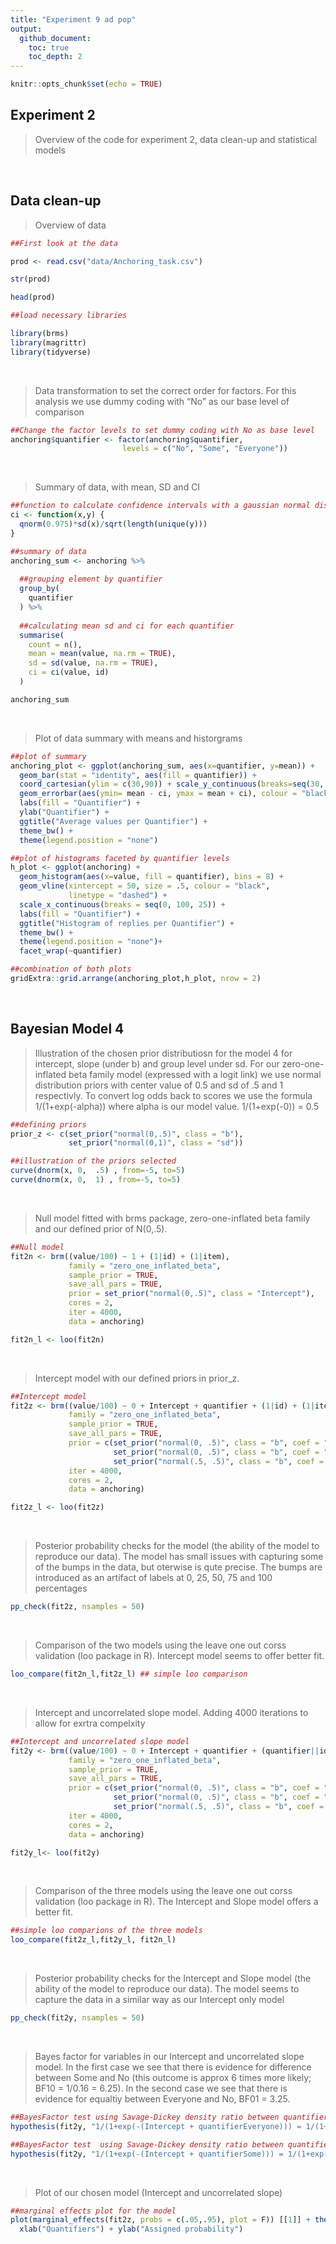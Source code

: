 ```yaml
---
title: "Experiment 9 ad pop"
output:
  github_document:
    toc: true
    toc_depth: 2
---
```


```r
knitr::opts_chunk$set(echo = TRUE)
```

## Experiment 2
>Overview of the code for experiment 2, data clean-up and statistical models 

<br>

## Data clean-up

>Overview of data

```r
##First look at the data

prod <- read.csv("data/Anchoring_task.csv")

str(prod)

head(prod)
```


```r
##load necessary libraries

library(brms)
library(magrittr)
library(tidyverse)

```

<br>

>Data transformation to set the correct order for factors. For this analysis we use dummy coding with "No" as our base level of comparison

```r
##Change the factor levels to set dummy coding with No as base level
anchoring$quantifier <- factor(anchoring$quantifier, 
                         levels = c("No", "Some", "Everyone"))
```

<br>

>Summary of data, with mean, SD and CI 

```r
##function to calculate confidence intervals with a gaussian normal distribution
ci <- function(x,y) {
  qnorm(0.975)*sd(x)/sqrt(length(unique(y)))
}

##summary of data
anchoring_sum <- anchoring %>%
  
  ##grouping element by quantifier
  group_by(
    quantifier
  ) %>%
  
  ##calculating mean sd and ci for each quantifier
  summarise(
    count = n(),
    mean = mean(value, na.rm = TRUE),
    sd = sd(value, na.rm = TRUE),
    ci = ci(value, id)
  )

anchoring_sum

```

<br>

>Plot of data summary with means and historgrams 

```r
##plot of summary
anchoring_plot <- ggplot(anchoring_sum, aes(x=quantifier, y=mean)) +
  geom_bar(stat = "identity", aes(fill = quantifier)) +
  coord_cartesian(ylim = c(30,90)) + scale_y_continuous(breaks=seq(30, 90, by = 10)) +
  geom_errorbar(aes(ymin= mean - ci, ymax = mean + ci), colour = "black", width = 0.2) +
  labs(fill = "Quantifier") +
  ylab("Quantifier") +
  ggtitle("Average values per Quantifier") +
  theme_bw() +
  theme(legend.position = "none")

##plot of histograms faceted by quantifier levels
h_plot <- ggplot(anchoring) +
  geom_histogram(aes(x=value, fill = quantifier), bins = 8) +
  geom_vline(xintercept = 50, size = .5, colour = "black",
             linetype = "dashed") +
  scale_x_continuous(breaks = seq(0, 100, 25)) +
  labs(fill = "Quantifier") +
  ggtitle("Histogram of replies per Quantifier") +
  theme_bw() +
  theme(legend.position = "none")+
  facet_wrap(~quantifier)

##combination of both plots
gridExtra::grid.arrange(anchoring_plot,h_plot, nrow = 2)

```

<br>

## Bayesian Model 4

>Illustration of the chosen prior distributiosn for the model 4 for intercept, slope (under b) and group level under sd. For our zero-one-inflated beta family model (expressed with a logit link) we use normal distribution priors with center value of 0.5 and sd of .5 and 1 respectivly. To convert log odds back to scores we use the formula 1/(1+exp(-alpha)) where alpha is our model value. 1/(1+exp(-0)) = 0.5

```r
##defining priors
prior_z <- c(set_prior("normal(0,.5)", class = "b"),
             set_prior("normal(0,1)", class = "sd"))

##illustration of the priors selected
curve(dnorm(x, 0,  .5) , from=-5, to=5)
curve(dnorm(x, 0,  1) , from=-5, to=5)

```

<br>

>Null model fitted with brms package, zero-one-inflated beta family and our defined prior of N(0,.5).

```r
##Null model 
fit2n <- brm((value/100) ~ 1 + (1|id) + (1|item), 
             family = "zero_one_inflated_beta",
             sample_prior = TRUE,
             save_all_pars = TRUE,
             prior = set_prior("normal(0,.5)", class = "Intercept"),
             cores = 2,
             iter = 4000,
             data = anchoring)

fit2n_l <- loo(fit2n)
```

<br>

>Intercept model with our defined priors in prior_z.

```r
##Intercept model
fit2z <- brm((value/100) ~ 0 + Intercept + quantifier + (1|id) + (1|item), 
             family = "zero_one_inflated_beta",
             sample_prior = TRUE,
             save_all_pars = TRUE,
             prior = c(set_prior("normal(0, .5)", class = "b", coef = "quantifierEveryone"),
                       set_prior("normal(0, .5)", class = "b", coef = "quantifierSome"),
                       set_prior("normal(.5, .5)", class = "b", coef = "Intercept")),
             iter = 4000,
             cores = 2,
             data = anchoring)

fit2z_l <- loo(fit2z)
```

<br>

>Posterior probability checks for the model (the ability of the model to reproduce our data). The model has small issues with capturing some of the bumps in the data, but oterwise is qute precise. The bumps are introduced as an artifact of labels at 0, 25, 50, 75 and 100 percentages

```r
pp_check(fit2z, nsamples = 50)
```

<br>

>Comparison of the two models using the leave one out corss validation (loo package in R). Intercept model seems to offer better fit.

```r
loo_compare(fit2n_l,fit2z_l) ## simple loo comparison
```

<br>

>Intercept and uncorrelated slope model. Adding 4000 iterations to allow for exrtra compelxity

```r
##Intercept and uncorrelated slope model
fit2y <- brm((value/100) ~ 0 + Intercept + quantifier + (quantifier||id) + (quantifier||item), 
             family = "zero_one_inflated_beta",
             sample_prior = TRUE,
             save_all_pars = TRUE,
             prior = c(set_prior("normal(0, .5)", class = "b", coef = "quantifierEveryone"),
                       set_prior("normal(0, .5)", class = "b", coef = "quantifierSome"),
                       set_prior("normal(.5, .5)", class = "b", coef = "Intercept")),
             iter = 4000,
             cores = 2,
             data = anchoring)

fit2y_l<- loo(fit2y)
```

<br>

>Comparison of the three models using the leave one out corss validation (loo package in R). The Intercept and Slope model offers a better fit.

```r
##simple loo comparions of the three models
loo_compare(fit2z_l,fit2y_l, fit2n_l)
```

<br>

>Posterior probability checks for the Intercept and Slope model (the ability of the model to reproduce our data). The model seems to capture the data in a similar way as our Intercept only model

```r
pp_check(fit2y, nsamples = 50)
```

<br>

> Bayes factor for variables in our Intercept and uncorrelated slope model. In the first case we see that there is evidence for difference between Some and No (this outcome is approx 6 times more likely; BF10 = 1/0.16 = 6.25). In the second case we see that there is evidence for equaltiy between Everyone and No, BF01 = 3.25.

```r
##BayesFactor test using Savage-Dickey density ratio between quantifierEveryone and quantifierNo 
hypothesis(fit2y, "1/(1+exp(-(Intercept + quantifierEveryone))) = 1/(1+exp(-(Intercept)))")

##BayesFactor test  using Savage-Dickey density ratio between quantifierSome and quantifierNo 
hypothesis(fit2y, "1/(1+exp(-(Intercept + quantifierSome))) = 1/(1+exp(-(Intercept)))")
```

<br>

> Plot of our chosen model (Intercept and uncorrelated slope)

```r
##marginal effects plot for the model
plot(marginal_effects(fit2z, probs = c(.05,.95), plot = F)) [[1]] + theme_bw() +
  xlab("Quantifiers") + ylab("Assigned probability") 
```


